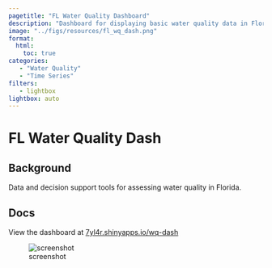 ```yaml
---
pagetitle: "FL Water Quality Dashboard"
description: "Dashboard for displaying basic water quality data in Florida."
image: "../figs/resources/fl_wq_dash.png"
format: 
  html: 
    toc: true
categories: 
   - "Water Quality"
   - "Time Series"
filters:
   - lightbox
lightbox: auto
---
```


# FL Water Quality Dash {.unnumbered}

## Background

Data and decision support tools for assessing water quality in Florida.

## Docs

View the dashboard at [7yl4r.shinyapps.io/wq-dash](https://7yl4r.shinyapps.io/wq-dash/
){target="_blank"}

![screenshot](../figs/resources/fl_wq_dash.png)

